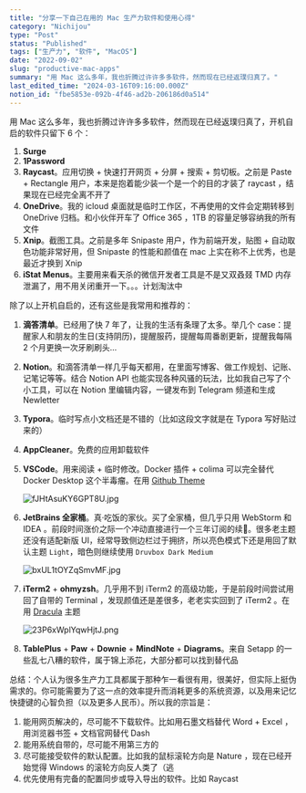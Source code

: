 ```yaml
---
title: "分享一下自己在用的 Mac 生产力软件和使用心得"
category: "Nichijou"
type: "Post"
status: "Published"
tags: ["生产力", "软件", "MacOS"]
date: "2022-09-02"
slug: "productive-mac-apps"
summary: "用 Mac 这么多年，我也折腾过许许多多软件，然而现在已经返璞归真了。"
last_edited_time: "2024-03-16T09:16:00.000Z"
notion_id: "fbe5853e-092b-4f46-ad2b-206186d0a514"
---
```



用 Mac 这么多年，我也折腾过许许多多软件，然而现在已经返璞归真了，开机自启的软件只留下 6 个：

1. **Surge**
2. **1Password**
3. **Raycast**。应用切换 + 快速打开网页 + 分屏 + 搜索 + 剪切板。之前是 Paste + Rectangle 用户，本来是抱着能少装一个是一个的目的才装了 raycast ，结果现在已经完全离不开了
4. **OneDrive**。我的 icloud 桌面就是临时工作区，不再使用的文件会定期转移到 OneDrive 归档。和小伙伴开车了 Office 365 ，1TB 的容量足够容纳我的所有文件
5. **Xnip**。截图工具。之前是多年 Snipaste 用户，作为前端开发，贴图 + 自动取色功能非常好用，但 Snipaste 的性能和颜值在 mac 上实在称不上优秀，也是最近才换到 Xnip
6. **iStat Menus**。主要用来看天杀的微信开发者工具是不是又双叒叕 TMD 内存泄漏了，用不用关闭重开一下。。。计划淘汰中

除了以上开机自启的，还有这些是我常用和推荐的：

1. **滴答清单**。已经用了快 7 年了，让我的生活有条理了太多。举几个 case：提醒家人和朋友的生日(支持阴历)，提醒服药，提醒每周番剧更新，提醒我每隔 2 个月更换一次牙刷刷头...
2. **Notion**。和滴答清单一样几乎每天都用，在里面写博客、做工作规划、记账、记笔记等等。结合 Notion API 也能实现各种风骚的玩法，比如我自己写了个小工具，可以在 Notion 里编辑内容，一键发布到 Telegram 频道和生成 Newletter
3. **Typora**。临时写点小文档还是不错的（比如这段文字就是在 Typora 写好贴过来的）
4. **AppCleaner**。免费的应用卸载软件
5. **VSCode**。用来阅读 + 临时修改。Docker 插件 + colima 可以完全替代 Docker Desktop 这个半毒瘤。在用 [Github Theme](https://marketplace.visualstudio.com/items?itemName=GitHub.github-vscode-theme)

	![fJHtAsuKY6GPT8U.jpg](https://cdn.sa.net/2024/03/16/fJHtAsuKY6GPT8U.jpg)

6. **JetBrains 全家桶**。真·吃饭的家伙。买了全家桶，但几乎只用 WebStorm 和 IDEA 。前段时间涨价之际一个冲动直接进行一个三年订阅的续🌚。很多老主题还没有适配新版 UI，经常导致侧边栏过于拥挤，所以亮色模式下还是用回了默认主题 `Light`，暗色则继续使用 `Druvbox Dark Medium`

	![bxUL1tOYZqSmvMF.jpg](https://cdn.sa.net/2024/03/16/bxUL1tOYZqSmvMF.jpg)

7. **iTerm2** + **ohmyzsh**。几乎用不到 iTerm2 的高级功能，于是前段时间尝试用回了自带的 Terminal ，发现颜值还是差很多，老老实实回到了 iTerm2 。在用 [Dracula](https://raw.githubusercontent.com/mbadolato/iTerm2-Color-Schemes/master/schemes/Dracula.itermcolors) 主题

	![23P6xWplYqwHjtJ.png](https://cdn.sa.net/2024/03/16/23P6xWplYqwHjtJ.png)

8. **TablePlus** + **Paw** + **Downie** + **MindNote** + **Diagrams**。来自 Setapp 的一些乱七八糟的软件，属于锦上添花，大部分都可以找到替代品

总结：个人认为很多生产力工具都属于那种乍一看很有用，很美好，但实际上挺伪需求的。你可能需要为了这一点的效率提升而消耗更多的系统资源，以及用来记忆快捷键的心智负担（以及更多人民币）。所以我的宗旨是：

1. 能用网页解决的，尽可能不下载软件。比如用石墨文档替代 Word + Excel ，用浏览器书签 + 文档官网替代 Dash
2. 能用系统自带的，尽可能不用第三方的
3. 尽可能接受软件的默认配置。比如我的鼠标滚轮方向是 Nature ，现在已经开始觉得 Windows 的滚轮方向反人类了（逃
4. 优先使用有完备的配置同步或导入导出的软件。比如 Raycast
